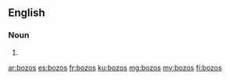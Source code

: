 ==English==

===Noun===
{{head|en|noun plural form}}

# {{plural of|bozo|lang=en}}

[[ar:bozos]]
[[es:bozos]]
[[fr:bozos]]
[[ku:bozos]]
[[mg:bozos]]
[[my:bozos]]
[[fi:bozos]]